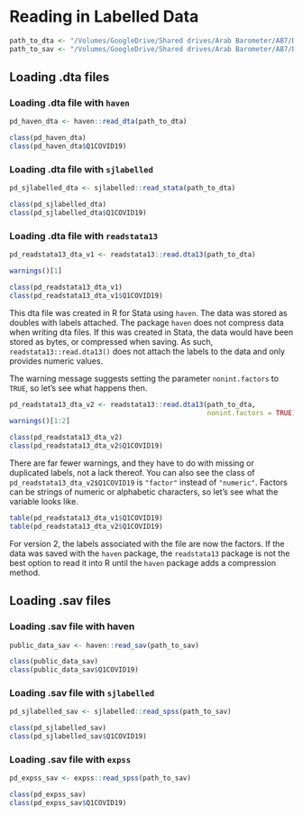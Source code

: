 # Reading in Labelled Data


```r

path_to_dta <- "/Volumes/GoogleDrive/Shared drives/Arab Barometer/AB7/Data/RELEASE_DATA/Latest/AB7_ENG_Release_Version6.dta"
path_to_sav <- "/Volumes/GoogleDrive/Shared drives/Arab Barometer/AB7/Data/RELEASE_DATA/Latest/AB7_ENG_Release_Version6.sav"

```

## Loading .dta files

### Loading .dta file with `haven`

```r

pd_haven_dta <- haven::read_dta(path_to_dta)

class(pd_haven_dta)
class(pd_haven_dta$Q1COVID19)

```


### Loading .dta file with `sjlabelled`

```r

pd_sjlabelled_dta <- sjlabelled::read_stata(path_to_dta)

class(pd_sjlabelled_dta)
class(pd_sjlabelled_dta$Q1COVID19)

```





### Loading .dta file with `readstata13`

```r

pd_readstata13_dta_v1 <- readstata13::read.dta13(path_to_dta)

warnings()[1]

class(pd_readstata13_dta_v1)
class(pd_readstata13_dta_v1$Q1COVID19)

```

This dta file was created in R for Stata using `haven`. The data was stored as doubles with labels attached. The package `haven` does not compress data when writing dta files. If this was created in Stata, the data would have been stored as bytes, or compressed when saving. As such, `readstata13::read.dta13()` does not attach the labels to the data and only provides numeric values.

The warning message suggests setting the parameter `nonint.factors` to `TRUE`, so let's see what happens then.

```r

pd_readstata13_dta_v2 <- readstata13::read.dta13(path_to_dta,
                                                 nonint.factors = TRUE)
warnings()[1:2]

class(pd_readstata13_dta_v2)
class(pd_readstata13_dta_v2$Q1COVID19)

```

There are far fewer warnings, and they have to do with missing or duplicated labels, not a lack thereof. You can also see the class of `pd_readstata13_dta_v2$Q1COVID19` is `"factor"` instead of `"numeric"`. Factors can be strings of numeric or alphabetic characters, so let's see what the variable looks like.


```r

table(pd_readstata13_dta_v1$Q1COVID19)
table(pd_readstata13_dta_v2$Q1COVID19)

```

For version 2, the labels associated with the file are now the factors. If the data was saved with the `haven` package, the `readstata13` package is not the best option to read it into R until the `haven` package adds a compression method. 

## Loading .sav files

### Loading .sav file with haven
```r

public_data_sav <- haven::read_sav(path_to_sav)

class(public_data_sav)
class(public_data_sav$Q1COVID19)

```

### Loading .sav file with `sjlabelled`

```r

pd_sjlabelled_sav <- sjlabelled::read_spss(path_to_sav)

class(pd_sjlabelled_sav)
class(pd_sjlabelled_sav$Q1COVID19)

```


### Loading .sav file with `expss`

```r

pd_expss_sav <- expss::read_spss(path_to_sav)

class(pd_expss_sav)
class(pd_expss_sav$Q1COVID19)

```
